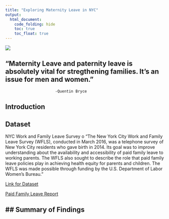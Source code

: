 ```yaml
---
title: "Exploring Maternity Leave in NYC"
output: 
  html_document:
    code_folding: hide
    toc: true
    toc_float: true
---
```


![](images/title_pic.jpg)

## "Maternity Leave and paternity leave is absolutely vital for stregthening families. It's an issue for men and women."
                          -Quentin Bryce

## Introduction {.tabset}


## Dataset {.tabset}

NYC Work and Family Leave Survey
o   “The New York City Work and Family Leave Survey (WFLS), conducted in March 2016, was a telephone survey of New York City residents who gave birth in 2014. Its goal was to improve understanding about the availability and accessibility of paid family leave to working parents. The WFLS also sought to describe the role that paid family leave policies play in achieving health equity for parents and children. The WFLS was made possible through funding by the U.S. Department of Labor Women’s Bureau.”

[Link for Dataset](https://data.cityofnewyork.us/Health/New-York-City-Work-and-Family-Leave-Survey-WFLS-20/grnn-mvqe)

[Paid Family Leave Report](https://www1.nyc.gov/assets/doh/downloads/pdf/hca/paid-family-leave-report1.pdf)



## Summary of Findings {.tabset}
-

